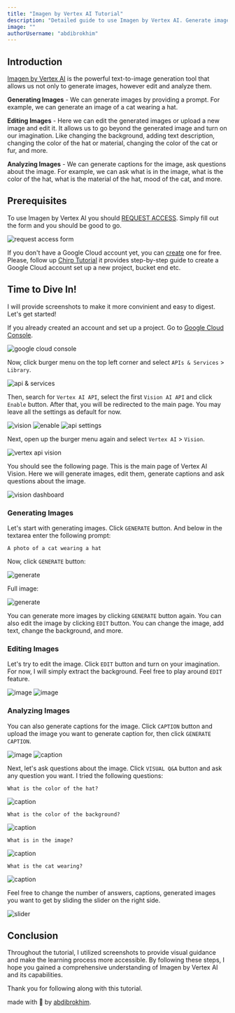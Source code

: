 ```yaml
---
title: "Imagen by Vertex AI Tutorial"
description: "Detailed guide to use Imagen by Vertex AI. Generate images, edit and analyze them."
image: ""
authorUsername: "abdibrokhim"
---
```




## Introduction
[Imagen by Vertex AI]() is the powerful text-to-image generation tool that allows us not only to generate images, however edit and analyze them.

**Generating Images** - We can generate images by providing a prompt. For example, we can generate an image of a cat wearing a hat.

**Editing Images** - Here we can edit the generated images or upload a new image and edit it. It allows us to go beyond the generated image and turn on our imagination. 
Like changing the background, adding text description, changing the color of the hat or material, changing the color of the cat or fur, and more.

**Analyzing Images** - We can generate captions for the image, ask questions about the image. 
For example, we can ask what is in the image, what is the color of the hat, what is the material of the hat, mood of the cat, and more.



## Prerequisites

To use Imagen by Vertex AI you should [REQUEST ACCESS](https://docs.google.com/forms/d/e/1FAIpQLSch7IsF9oRF0S0bpPXK2sWJ8WfUwrjMCNLlg8YdfCyf5apS_w/viewform). Simply fill out the form and you should be good to go.

<Img src="https://iili.io/Hsy53ap.png" alt="request access form" caption="request access form"/>

If you don't have a Google Cloud account yet, you can [create](https://cloud.google.com/free) one for free. 
Please, follow up [Chirp Tutorial](https://lablab.ai/t/chirp-tutorial-how-to-use-chirp-model-on-google-cloud) it provides step-by-step guide to create a Google Cloud account set up a new project, bucket end etc.


## Time to Dive In!


I will provide screenshots to make it more convinient and easy to digest. Let's get started!


If you already created an account and set up a project. Go to [Google Cloud Console](https://console.cloud.google.com/).

<Img src="https://iili.io/HsyRQaV.png" alt="google cloud console" caption="google cloud console"/>


Now, click burger menu on the top left corner and select `APIs & Services` > `Library`.

<Img src="https://iili.io/HsyW45u.png" alt="api & services" caption="api & services"/>


Then, search for `Vertex AI API`, select the first `Vision AI API` and click `Enable` button. After that, you will be redirected to the main page. You may leave all the settings as default for now.

<Img src="https://iili.io/HsyWUg9.png" alt="vision" caption="vision"/>

<Img src="https://iili.io/HsyWrJe.png" alt="enable" caption="enable"/>

<Img src="https://iili.io/HsyYgjt.png" alt="api settings" caption="api settings"/>


Next, open up the burger menu again and select `Vertex AI` > `Vision`.

<Img src="https://iili.io/HsyWszx.png" alt="vertex api vision" caption="vertex api vision"/>


You should see the following page. This is the main page of Vertex AI Vision. Here we will generate images, edit them, generate captions and ask questions about the image.

<Img src="https://iili.io/Hsyc50b.png" alt="vision dashboard" caption="vision dashboard"/>


### Generating Images

Let's start with generating images. Click `GENERATE` button. And below in the textarea enter the following prompt:

```
A photo of a cat wearing a hat
```


Now, click `GENERATE` button:

<Img src="https://iili.io/HLMd8va.png" alt="generate" caption="generate"/>

Full image:

<Img src="https://iili.io/HLGyxNp.jpg" alt="generate" caption="generate"/>


You can generate more images by clicking `GENERATE` button again. You can also edit the image by clicking `EDIT` button. You can change the image, add text, change the background, and more.


### Editing Images

Let's try to edit the image. Click `EDIT` button and turn on your imagination. For now, I will simply extract the background. Feel free to play around `EDIT` feature.

<Img src="https://iili.io/HLGyuVt.png" alt="image" caption="image"/>

<Img src="https://iili.io/HLM2Nt4.png" alt="image" caption="image"/>


### Analyzing Images

You can also generate captions for the image. Click `CAPTION` button and upload the image you want to generate caption for, then click `GENERATE CAPTION`. 

<Img src="https://iili.io/HsyWPbj.png" alt="image" caption="image"/>

<Img src="https://iili.io/HLM2mUF.png" alt="caption" caption="caption"/>


Next, let's ask questions about the image. Click `VISUAL Q&A` button and ask any question you want. I tried the following questions:

```
What is the color of the hat?
```
<Img src="https://iili.io/HLMdI7s.png" alt="caption" caption="caption"/>

```
What is the color of the background?
```

<Img src="https://iili.io/HLMdqLN.png" alt="caption" caption="caption"/>

```
What is in the image?
```
<Img src="https://iili.io/HLMdorX.png" alt="caption" caption="caption"/>

```
What is the cat wearing?
```
<Img src="https://iili.io/HLMd3mv.png" alt="caption" caption="caption"/>


Feel free to change the number of answers, captions, generated images you want to get by sliding the slider on the right side. 

<Img src="https://iili.io/HsyWS07.png" alt="slider" caption="slider"/>


## Conclusion
Throughout the tutorial, I utilized screenshots to provide visual guidance and make the learning process more accessible. By following these steps, I hope you gained a comprehensive understanding of Imagen by Vertex AI and its capabilities.

Thank you for following along with this tutorial.

made with 💜 by [abdibrokhim](https://linkedin.com/in/abdibrokhim).


